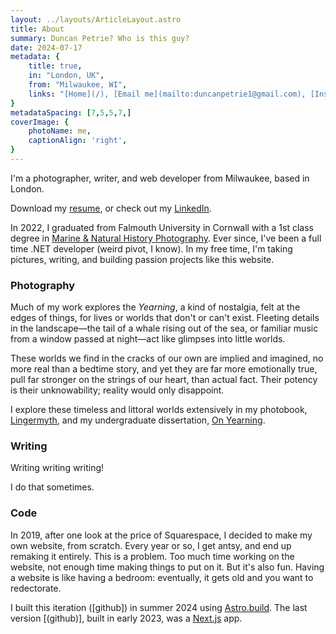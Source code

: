 ```yaml
---
layout: ../layouts/ArticleLayout.astro
title: About
summary: Duncan Petrie? Who is this guy?
date: 2024-07-17
metadata: {
    title: true,
    in: "London, UK",
    from: "Milwaukee, WI",
    links: "[Home](/), [Email me](mailto:duncanpetrie1@gmail.com), [Instagram](https://instagram.com/probablyduncan), [LinkedIn](https://www.linkedin.com/in/probablyduncan/), [Resume](resume.pdf), [Photography](/photography), [Writing](/writing), [Springtide](/springtide)",
}
metadataSpacing: [7,5,5,7,]
coverImage: {
    photoName: me,
    captionAlign: 'right',
}
---
```


I'm a photographer, writer, and web developer from Milwaukee, based in London.

Download my [resume](resume.pdf), or check out my [LinkedIn](https://www.linkedin.com/in/probablyduncan/).

In 2022, I graduated from Falmouth University in Cornwall with a 1st class degree in [Marine & Natural History Photography](https://www.falmouth.ac.uk/study/undergraduate/marine-natural-history-photography). Ever since, I've been a full time .NET developer (weird pivot, I know). In my free time, I'm taking pictures, writing, and building passion projects like this website.

### Photography

Much of my work explores the _Yearning_, a kind of nostalgia, felt at the edges of things, for lives or worlds that don't or can't exist. Fleeting details in the landscape—the tail of a whale rising out of the sea, or familiar music from a window passed at night—act like glimpses into little worlds.

These worlds we find in the cracks of our own are implied and imagined, no more real than a bedtime story, and yet they are far more emotionally true, pull far stronger on the strings of our heart, than actual fact. Their potency is their unknowability; reality would only disappoint.

I explore these timeless and littoral worlds extensively in my photobook, [Lingermyth](/lingermyth), and my undergraduate dissertation, [On Yearning](/on-yearning).

### Writing

Writing writing writing!

I do that sometimes.

### Code

In 2019, after one look at the price of Squarespace, I decided to make my own website, from scratch. Every year or so, I get antsy, and end up remaking it entirely. This is a problem. Too much time working on the website, not enough time making things to put on it. But it's also fun. Having a website is like having a bedroom: eventually, it gets old and you want to redectorate.

I built this iteration ([github]) in summer 2024 using [Astro.build](https://docs.astro.build/en/getting-started/). The last version [(github)], built in early 2023, was a [Next.js](https://nextjs.org/docs) app.